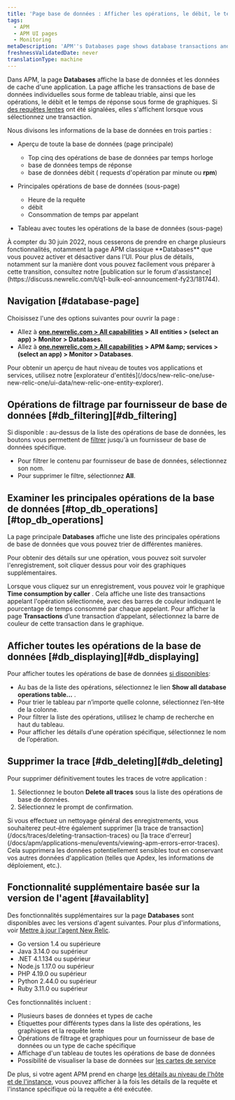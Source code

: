 ```yaml
---
title: 'Page base de données : Afficher les opérations, le débit, le temps de réponse'
tags:
  - APM
  - APM UI pages
  - Monitoring
metaDescription: 'APM''s Databases page shows database transactions and slow database queries as tables. It also shows operations, throughput, and query time as charts.'
freshnessValidatedDate: never
translationType: machine
---
```


Dans APM, la page <DNT>**Databases**</DNT> affiche la base de données et les données de cache d&apos;une application. La page affiche les transactions de base de données individuelles sous forme de tableau triable, ainsi que les opérations, le débit et le temps de réponse sous forme de graphiques. Si [des requêtes lentes](/docs/apm/applications-menu/monitoring/viewing-slow-query-details) ont été signalées, elles s&apos;affichent lorsque vous sélectionnez une transaction.

Nous divisons les informations de la base de données en trois parties :

* Aperçu de toute la base de données (page principale)

  * Top cinq des opérations de base de données par temps horloge
  * base de données temps de réponse
  * base de données débit ( requests d&apos;opération par minute ou <DNT>**rpm**</DNT>)

* Principales opérations de base de données (sous-page)

  * Heure de la requête
  * débit
  * Consommation de temps par appelant

* Tableau avec toutes les opérations de la base de données (sous-page)

<Callout variant="important" title="AVIS DE FIN DE VIE">
  À compter du 30 juin 2022, nous cesserons de prendre en charge plusieurs fonctionnalités, notamment la page APM classique <DNT>**Databases**</DNT> que vous pouvez activer et désactiver dans l&apos;UI. Pour plus de détails, notamment sur la manière dont vous pouvez facilement vous préparer à cette transition, consultez notre [publication sur le forum d&apos;assistance](https://discuss.newrelic.com/t/q1-bulk-eol-announcement-fy23/181744).
</Callout>

## Navigation [#database-page]

Choisissez l&apos;une des options suivantes pour ouvrir la page :

* Allez à <DNT>**[one.newrelic.com &gt; All capabilities](https://one.newrelic.com/all-capabilities) &gt; All entities &gt; (select an app) &gt; Monitor &gt; Databases**</DNT>.
* Allez à <DNT>**[one.newrelic.com &gt; All capabilities](https://one.newrelic.com/all-capabilities) &gt; APM &amp;amp; services &gt; (select an app) &gt; Monitor &gt; Databases**</DNT>.

<Callout variant="tip">
  Pour obtenir un aperçu de haut niveau de toutes vos applications et services, utilisez notre [explorateur d&apos;entités](/docs/new-relic-one/use-new-relic-one/ui-data/new-relic-one-entity-explorer).
</Callout>

## Opérations de filtrage par fournisseur de base de données [#db\_filtering][#db_filtering]

Si disponible : au-dessus de la liste des opérations de base de données, les boutons vous permettent de [filtrer](#availablity) jusqu&apos;à un fournisseur de base de données spécifique.

* Pour filtrer le contenu par fournisseur de base de données, sélectionnez son nom.
* Pour supprimer le filtre, sélectionnez <DNT>**All**</DNT>.

## Examiner les principales opérations de la base de données [#top\_db\_operations][#top_db_operations]

La page principale <DNT>**Databases**</DNT> affiche une liste des principales opérations de base de données que vous pouvez trier de différentes manières.

Pour obtenir des détails sur une opération, vous pouvez soit survoler l&apos;enregistrement, soit cliquer dessus pour voir des graphiques supplémentaires.

Lorsque vous cliquez sur un enregistrement, vous pouvez voir le graphique <DNT>**Time consumption by caller**</DNT> . Cela affiche une liste des transactions appelant l&apos;opération sélectionnée, avec des barres de couleur indiquant le pourcentage de temps consommé par chaque appelant. Pour afficher la page <DNT>**Transactions**</DNT> d’une transaction d’appelant, sélectionnez la barre de couleur de cette transaction dans le graphique.

## Afficher toutes les opérations de la base de données [#db\_displaying][#db_displaying]

Pour afficher toutes les opérations de base de données [si disponibles](#availability):

* Au bas de la liste des opérations, sélectionnez le lien <DNT>**Show all database operations table...**</DNT> .
* Pour trier le tableau par n’importe quelle colonne, sélectionnez l’en-tête de la colonne.
* Pour filtrer la liste des opérations, utilisez le champ de recherche en haut du tableau.
* Pour afficher les détails d’une opération spécifique, sélectionnez le nom de l’opération.

## Supprimer la trace [#db\_deleting][#db_deleting]

Pour supprimer définitivement toutes les traces de votre application :

1. Sélectionnez le bouton <DNT>**Delete all traces**</DNT> sous la liste des opérations de base de données.
2. Sélectionnez le prompt de confirmation.

<Callout variant="tip">
  Si vous effectuez un nettoyage général des enregistrements, vous souhaiterez peut-être également supprimer [la trace de transaction](/docs/traces/deleting-transaction-traces) ou [la trace d&apos;erreur](/docs/apm/applications-menu/events/viewing-apm-errors-error-traces). Cela supprimera les données potentiellement sensibles tout en conservant vos autres données d&apos;application (telles que Apdex, les informations de déploiement, etc.).
</Callout>

## Fonctionnalité supplémentaire basée sur la version de l&apos;agent [#availablity]

Des fonctionnalités supplémentaires sur la page <DNT>**Databases**</DNT> sont disponibles avec les versions d&apos;agent suivantes. Pour plus d&apos;informations, voir [Mettre à jour l&apos;agent New Relic](/docs/agents/manage-apm-agents/installation/update-new-relic-agent).

* Go version 1.4 ou supérieure
* Java 3.14.0 ou supérieur
* .NET 4.1.134 ou supérieur
* Node.js 1.17.0 ou supérieur
* PHP 4.19.0 ou supérieur
* Python 2.44.0 ou supérieur
* Ruby 3.11.0 ou supérieur

Ces fonctionnalités incluent :

* Plusieurs bases de données et types de cache
* Étiquettes pour différents types dans la liste des opérations, les graphiques et la requête lente
* Opérations de filtrage et graphiques pour un fournisseur de base de données ou un type de cache spécifique
* Affichage d&apos;un tableau de toutes les opérations de base de données
* Possibilité de visualiser la base de données sur [les cartes de service](/docs/apm/applications-menu/monitoring/service-maps)

De plus, si votre agent APM prend en charge [les détails au niveau de l&apos;hôte et de l&apos;instance](/docs/apm/applications-menu/features/analyze-database-instance-level-performance-issues), vous pouvez afficher à la fois les détails de la requête et l&apos;instance spécifique où la requête a été exécutée.